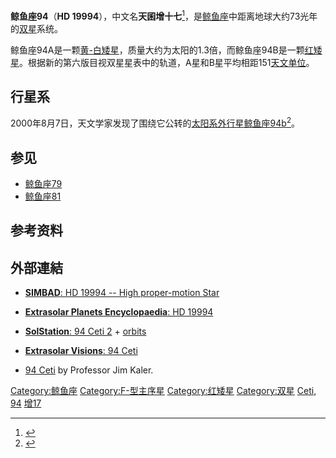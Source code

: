 {{Starbox begin
| name = 94 Ceti A / B
}}
{{Starbox observe
| epoch = J2000.0
| constell = [[鲸鱼座|鲸鱼座]]
| 星官 = [[天囷_(星官)|天囷]] （[[胃宿|胃宿]]）
| ra = {{RA|03|12|46.44}}<ref name="hipparcos"/>
| dec = {{DEC|-01|11|46.0}}<ref name="hipparcos"/>
| appmag_v = +5.07
}}
{{Starbox character
| class = F8V / M3V
| b-v = 0.56 / ?
| u-b = 0.11 / ?
| variable = None
}}
{{Starbox astrometry
| radial_v = +18.3
| prop_mo_ra = {{nowrap|194.56 ± 0.37}}<ref name="hipparcos"/>
| prop_mo_dec = {{nowrap|-69.01 ± 0.30}}<ref name="hipparcos"/>
| parallax = 44.29
| p_error = 0.28
| parallax_footnote = <ref name="hipparcos"/>
| absmag_v = 3.32
}}
{{Starbox visbin
| name = 94 Ceti B
| period = 1,470
| axis = 151 [[天文单位|AU]]
| eccentricity = 0.26
| inclination = 114.10
| node =
| periastron =
}}<!--
-->{{Starbox detail
| age_gyr = 3
| metal_fe = {{nowrap|1.15 ± 0.07}}<ref name=mnras384_1_173/>
| mass = 1.30<ref name=mnras384_1_173/>
| radius = {{nowrap|1.898 ± 0.070}}<ref name="Belle"/>
| gravity = {{nowrap|3.98 ± 0.10}}<ref name=mnras384_1_173/>
| rotational_velocity = {{nowrap|8.4 ± 0.8}}<ref name=mnras384_1_173/>
| luminosity = 
| temperature = {{nowrap|6,055 ± 10.0}}<ref name=aaa411_3_559/> 
}}
{{Starbox catalog
| names = [[Gliese-Jahreiss_catalogue|GJ]] 128, [[Harvard_Revised_catalogue|HR]] 962, [[Bonner_Durchmusterung|BD]] -01°457, [[Henry_Draper_catalogue|HD]] 19994, [[Luyten_Two-Tenths_catalogue|LTT]] 1515, [[Smithsonian_Astrophysical_Observatory_Star_Catalog|SAO]] 130355, [[Fifth_Fundamental_Catalogue|FK5]] 116, ADS 2406, [[Hipparcos_catalogue|HIP]] 14954. }}
{{Starbox end}}

'''鲸鱼座94'''（'''HD 19994'''），中文名'''天囷增十七'''<ref>{{Cite book | author = 伊世同 | title = 《中西对照恒星图表》 | pages = P143  | language= zh-hans }}</ref>，是[[鲸鱼座|鲸鱼座]]中距离地球大约73光年的[[双星|双星]]系统。

鲸鱼座94A是一颗[[黄-白矮星|黄-白矮星]]，质量大约为太阳的1.3倍，而鲸鱼座94B是一颗[[红矮星|红矮星]]。根据新的第六版目视双星星表中的轨道，A星和B星平均相距151[[天文单位|天文单位]]。

== 行星系 ==
2000年8月7日，天文学家发现了围绕它公转的[[太阳系外行星|太阳系外行星]][[鲸鱼座94b|鲸鱼座94b]]<ref>{{cite web | title=European Southern Observatory: Six Extrasolar Planets Discovered | url=http://www.spaceref.com/news/viewpr.html?pid=2365 | date=7 August 2000 | work= | publisher=SpaceRef Interactive Inc. | accessdate=2 August 2009 }}</ref>。

{{OrbitboxPlanet begin
| table_ref =<ref>{{cite journal | url=http://www.aanda.org/articles/aa/full/2004/07/aa0250/aa0250.html | author=Mayor ''et al.'' | title=The CORALIE survey for southern extra-solar planets XII. Orbital solutions for 16 extra-solar planets discovered with CORALIE | journal=[[Astronomy_and_Astrophysics|Astronomy and Astrophysics]] | volume=415 | year=2004 | pages=391–402 | doi=10.1051/0004-6361:20034250 | last2=Udry | first2=S. | last3=Naef | first3=D. | last4=Pepe | first4=F. | last5=Queloz | first5=D. | last6=Santos | first6=N. C. | last7=Burnet | first7=M. | bibcode=2004A&A...415..391M | arxiv=astro-ph/0310316 | access-date=2012-03-10 | archive-date=2019-06-16 | archive-url=https://web.archive.org/web/20190616102507/https://www.aanda.org/articles/aa/full/2004/07/aa0250/aa0250.html | dead-url=no }}</ref>}}
{{OrbitboxPlanet
| exoplanet = [[鲸鱼座94b|b]]
| mass = ≥1.68
| semimajor = 1.42
| period = 535.7 ± 3.1
| eccentricity = 0.30 ± 0.04
}}
{{Orbitbox end}}

{{Clear}}

== 参见 ==
* [[鲸鱼座79|鲸鱼座79]]
* [[鲸鱼座81|鲸鱼座81]]

==参考资料==
{{Reflist|refs=

<ref name=mnras384_1_173>{{citation | last1=Fuhrmann | first1=Klaus | title=Nearby stars of the Galactic disc and halo - IV | journal=Monthly Notices of the Royal Astronomical Society | volume=384 | issue=1 | pages=173–224 | doi=10.1111/j.1365-2966.2007.12671.x | bibcode=2008MNRAS.384..173F |date=February 2008}}</ref>

<ref name="Belle">{{cite journal | url=http://www.iop.org/EJ/abstract/0004-637X/694/2/1085/ | author=Gerard T. van Belle and Kaspar von Braun | title=Directly Determined Linear Radii and Effective Temperatures of Exoplanet Host Stars | journal=The [[Astrophysical_Journal|Astrophysical Journal]] | volume=694 | issue=2 | year=2009 | pages=1085–1098 | format=abstract | doi=10.1088/0004-637X/694/2/1085 | bibcode=2009ApJ...694.1085V }}([http://arxiv.org/abs/0901.1206 web Preprint] {{Wayback|url=http://arxiv.org/abs/0901.1206 |date=20160826070449 }})</ref>

<ref name=aaa411_3_559>{{cite journal | url=http://www.aanda.org/articles/aa/full/2003/46/aa3944/aa3944.html | author=Kovtyukh ''et al.'' | title=High precision effective temperatures for 181 F-K dwarfs from line-depth ratios | journal=[[Astronomy_and_Astrophysics|Astronomy and Astrophysics]] | volume=411 | issue=3 | pages=559–564 | year=2003 | doi=10.1051/0004-6361:20031378 | last2=Soubiran | first2=C. | last3=Belik | first3=S. I. | last4=Gorlova | first4=N. I. | bibcode=2003A&A...411..559K | arxiv=astro-ph/0308429 | access-date=2012-03-10 | archive-date=2019-05-16 | archive-url=https://web.archive.org/web/20190516001408/https://www.aanda.org/articles/aa/full/2003/46/aa3944/aa3944.html | dead-url=no }}</ref>

<ref name="hipparcos">{{cite web | url=http://webviz.u-strasbg.fr/viz-bin/VizieR-5?-out.add=.&-source=I/311/hip2&recno=14917 | title=HIP 14954 | work=Hipparcos, the New Reduction | author=van Leeuwen, F. | year=2007 | accessdate=8 December 2009 | archive-date=2020-09-16 | archive-url=https://web.archive.org/web/20200916030617/http://webviz.u-strasbg.fr/viz-bin/VizieR-5?-out.add=.&-source=I%2F311%2Fhip2&recno=14917 | dead-url=no }}</ref>

}}

== 外部連結 ==
*{{en}}[http://simbad.u-strasbg.fr/sim-id.pl?protocol=html&Ident=94+Ceti&NbIdent=1&Radius=10&Radius.unit=arcmin&CooFrame=FK5&CooEpoch=2000&CooEqui=2000&output.max=all&o.catall=on&output.mesdisp=N&Bibyear1=1983&Bibyear2=2006&Frame1=FK5&Frame2=FK4&Frame3=G&Equi1=2000.0&Equi2=1950.0&Equi3=2000.0&Epoch1=2000.0&Epoch2=1950.0&Epoch3=2000.0 '''SIMBAD''': HD 19994 -- High proper-motion Star]
*{{en}}[http://exoplanet.eu/star.php?st=HD+19994 '''Extrasolar Planets Encyclopaedia''': HD 19994] {{Wayback|url=http://exoplanet.eu/star.php?st=HD+19994 |date=20120505093451 }}
*{{en}}[http://www.solstation.com/stars2/94ceti2.htm '''SolStation''': 94 Ceti 2] {{Wayback|url=http://www.solstation.com/stars2/94ceti2.htm |date=20200628003559 }} + [http://www.solstation.com/orbits/94cetsys.htm orbits] {{Wayback|url=http://www.solstation.com/orbits/94cetsys.htm |date=20200201144138 }}
*{{en}}[https://web.archive.org/web/20110926225935/http://www.extrasolar.net/startour.asp?StarCatId=&StarId=121 '''Extrasolar Visions''': 94 Ceti]
*{{en}}[https://web.archive.org/web/20060716023258/http://www.astro.uiuc.edu/~kaler/sow/94cet.html 94 Ceti] by Professor Jim Kaler.
{{Clear}}
{{Sky|03|12|46.4365|-|01|11|45.964|73}}
{{鲸鱼座恒星}}
{{星官|天囷|13|21}}
[[Category:鲸鱼座|Category:鲸鱼座]]
[[Category:F-型主序星|Category:F-型主序星]]
[[Category:红矮星|Category:红矮星]]
[[Category:双星|Category:双星]]
[[Category:佛氏天体|Ceti, 94]]
[[Category:天囷_(星官)|增17]]
